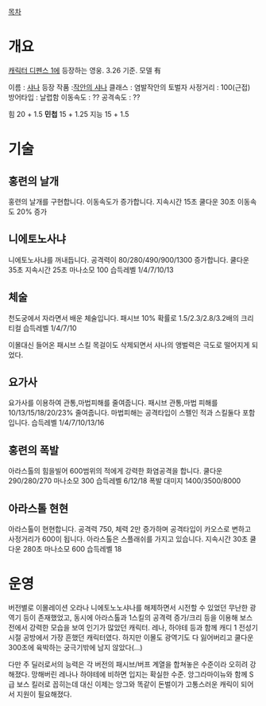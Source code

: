 [[목차]]
= 개요 =
[[캐릭터 디펜스 1]]에 등장하는 영웅. 3.26 기준. 모델 有

이름 : [[샤나]]
등장 작품 :[[작안의 샤나]]
클래스 : 염발작안의 토벌자
사정거리 : 100(근접)
방어타입 : 날렵함
이동속도 : ??
공격속도 : ??

힘 20 + 1.5
'''민첩''' 15 + 1.25
지능 15 + 1.5

= 기술 =
== 홍련의 날개 ==
홍련의 날개를 구현합니다. 이동속도가 증가합니다.
지속시간 15초 쿨다운 30초
이동속도 20% 증가

== 니에토노사냐 ==
니에토노사냐를 꺼내듭니다.
공격력이 80/280/490/900/1300 증가합니다.
쿨다운 35초 지속시간 25초
마나소모 100
습득레벨 1/4/7/10/13

== 체술 ==
천도궁에서 자라면서 배운 체술입니다. 패시브
10% 확률로 1.5/2.3/2.8/3.2배의 크리티컬
습득레벨 1/4/7/10

이몰대신 들어온 패시브 스킬
목걸이도 삭제되면서 샤나의 앵벌력은 극도로 떨어지게 되었다.

== 요가사 ==
요가사를 이용하여 관통,마법피해를 줄여줍니다. 패시브
관통,마법 피해를 10/13/15/18/20/23% 줄여줍니다.
마법피해는 공격타입이 스펠인 적과 스킬둘다 포함입니다.
습득레벨 1/4/7/10/13/16


== 홍련의 폭발 ==
아라스톨의 힘을빌어 600범위의 적에게 강력한 화염공격을 합니다.
쿨다운 290/280/270
마나소모 300
습득레벨 6/12/18
폭발 대미지 1400/3500/8000

== 아라스톨 현현 ==
아라스톨이 현현합니다.
공격력 750, 체력 2만 증가하며 공격타입이 카오스로 변하고 사정거리가 600이 됩니다.
아라스톨은 스플래쉬를 가지고 있습니다.
지속시간 30초 쿨다운 280초 마나소모 600
습득레벨 18


= 운영 =
버전별로 이몰레이션 오라나 니에토노노샤나를 해제하면서 시전할 수 있었던 무난한 광역기 등이 존재했었고, 동시에 아라스톨과 1스킬의 공격력 증가/크리 등을 이용해 보스전에서 강력한 모습을 보여 인기가 많았던 캐릭터. 레나, 하야테 등과 함께 캐디 1 전성기 시절 공방에서 가장 흔했던 캐릭터였다. 하지만 이몰도 광역기도 다 잃어버리고 쿨다운 300초에 육박하는 궁극기밖에 남지 않았다(...)

다만 주 딜러로서의 능력은 각 버전의 패시브/버프 계열을 합쳐놓은 수준이라 오히려 강해졌다. 망해버린 레나나 하야테에 비하면 입지는 확실한 수준. 앙그라마이뉴와 함께 S급 보스 킬러로 꼽히는데 대신 이제는 앙그와 똑같이 돈벌이가 고통스러운 캐릭이 되어서 지원이 필요해졌다.

